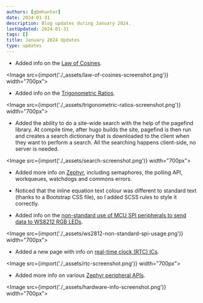 ```yaml
---
authors: [gbmhunter]
date: 2024-01-31
description: Blog updates during January 2024.
lastUpdated: 2024-01-31
tags: []
title: January 2024 Updates
type: updates
---
```


* Added info on the [Law of Cosines](/mathematics/geometry/triangles/#law-of-cosines).

<Image src={import('./_assets/law-of-cosines-screenshot.png')} width="700px"></Image>

* Added info on the [Trigonometric Ratios](/mathematics/geometry/triangles/#trigonometric-ratios).

<Image src={import('./_assets/trigonometric-ratios-screenshot.png')} width="700px"></Image>

* Added the ability to do a site-wide search with the help of the pagefind library. At compile time, after hugo builds the site, pagefind is then run and creates a search dictionary that is downloaded to the client when they want to perform a search. All the searching happens client-side, no server is needed.

<Image src={import('./_assets/search-screenshot.png')} width="700px"></Image>

* Added more info on [Zephyr](/programming/operating-systems/zephyr/), including semaphores, the polling API, workqueues, watchdogs and commons errors.

* Noticed that the inline equation text colour was different to standard text (thanks to a Bootstrap CSS file), so I added SCSS rules to style it correctly.
 
* Added info on the [non-standard use of MCU SPI peripherals to send data to WS8212 RGB LEDs](/electronics/communication-protocols/spi-communication-protocol/#ws2812-rgb-leds).

<Image src={import('./_assets/ws2812-non-standard-spi-usage.png')} width="700px"></Image>

* Added a new page with info on [real-time clock (RTC) ICs](/electronics/components/real-time-clock-ics/).

<Image src={import('./_assets/rtc-screenshot.png')} width="700px"></Image>

* Added more info on various [Zephyr peripheral APIs](/programming/operating-systems/zephyr/).

<Image src={import('./_assets/hardware-info-screenshot.png')} width="700px"></Image>
